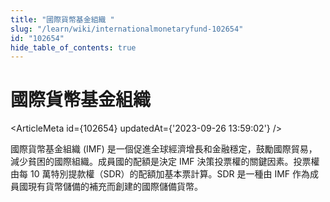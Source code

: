 ```yaml
---
title: "國際貨幣基金組織 "
slug: "/learn/wiki/internationalmonetaryfund-102654"
id: "102654"
hide_table_of_contents: true
---
```



# 國際貨幣基金組織 

<ArticleMeta id={102654} updatedAt={'2023-09-26 13:59:02'} />
<div className='border-solid border-b border-t-0 my-4 border-[var(--ifm-color-gray-300)]' />

國際貨幣基金組織 (IMF) 是一個促進全球經濟增長和金融穩定，鼓勵國際貿易，減少貧困的國際組織。成員國的配額是決定 IMF 決策投票權的關鍵因素。投票權由每 10 萬特別提款權（SDR）的配額加基本票計算。SDR 是一種由 IMF 作為成員國現有貨幣儲備的補充而創建的國際儲備貨幣。
